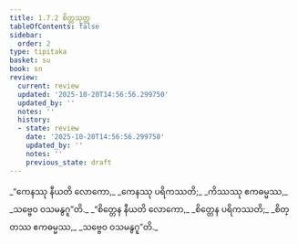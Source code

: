 ```yaml
---
title: 1.7.2 စိတ္တသုတ္တ
tableOfContents: false
sidebar:
  order: 2
type: tipitaka
basket: su
book: sn
review:
  current: review
  updated: '2025-10-20T14:56:56.299750'
  updated_by: ''
  notes: ''
  history:
  - state: review
    date: '2025-10-20T14:56:56.299750'
    updated_by: ''
    notes: ''
    previous_state: draft
---
```



<DynamicBreadcrumb />


<ReviewStatus review={frontmatter.review} showDetails={true} />

<HypothesisAnnotation frontmatter={frontmatter} />

<Division number="62" book="sn" e="ch" v="18" p="288">

<Paragraph number="313" type="verses" book="sn">
_“ကေနဿု နီယတိ လောကော,_  
_ကေနဿု ပရိကဿတိ;_  
_ကိဿဿု ဧကဓမ္မဿ,_  
_သဗ္ဗေဝ ဝသမနွဂူ”တိ._  

</Paragraph>

<Paragraph number="314" type="verses" book="sn">
_“စိတ္တေန နီယတိ လောကော,_  
_စိတ္တေန ပရိကဿတိ;_  
_စိတ္တဿ ဧကဓမ္မဿ,_  
_သဗ္ဗေဝ ဝသမနွဂူ”တိ._
</Paragraph>
</Division>